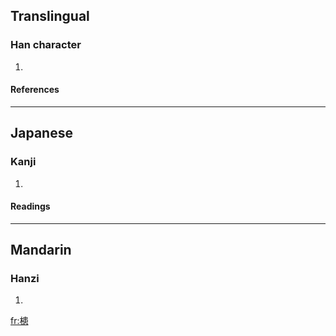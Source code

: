 ==Translingual==
===Han character===
{{Han char|rn=75|rad=木|as=11|sn=15|four=|canj=木中中心 (DLLP)}}
# {{defn|Han|sort=木11}}
====References====
{{Han ref|kx=0548.020|dkj=15381|dj=0935.210|hdz=21280.030|uh=69F5|ud=27125}}

----
==Japanese==
===Kanji===
{{ja-kanji|grade=|rs=木11}}
# {{defn|Japanese}} 
====Readings====
{{ja-readings|on=[[かん]] (kan), [[がん]] (gan)|kun=[[むく]] (muku)}}

----
==Mandarin==
===Hanzi===
{{cmn-hanzi|pin=[[huàn]] (huan4)|wg=huan<sup>4</sup>}}
# {{defn|Mandarin}}

[[fr:槵]]